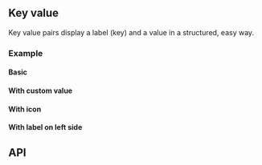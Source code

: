 

## Key value

<Tags />
<!-- introduction start -->
Key value pairs display a label (key) and a value in a structured, easy way.
<!-- introduction end -->

### Example

#### Basic

<KeyValuePlayground height="16rem" />

#### With custom value

<KeyValueWithCustomValuePlayground />

#### With icon

<KeyValueWithIconPlayground />

#### With label on left side

<KeyValueWithLabelLeftPlayground />

## API

<PropsApi />
